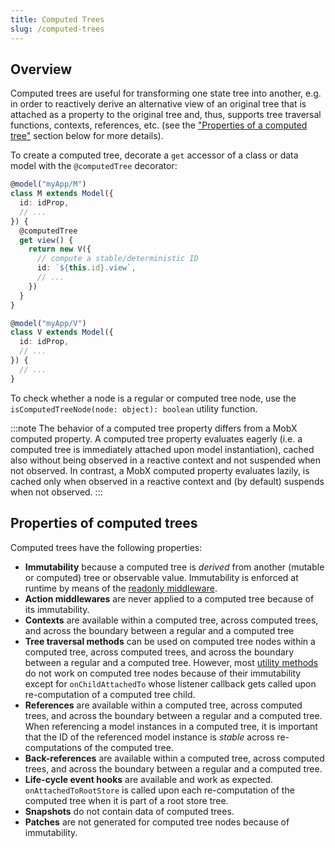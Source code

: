 ```yaml
---
title: Computed Trees
slug: /computed-trees
---
```


## Overview

Computed trees are useful for transforming one state tree into another, e.g. in order to reactively derive an alternative view of an original tree that is attached as a property to the original tree and, thus, supports tree traversal functions, contexts, references, etc. (see the ["Properties of a computed tree"](#properties-of-a-computed-tree) section below for more details).

To create a computed tree, decorate a `get` accessor of a class or data model with the `@computedTree` decorator:

```ts
@model("myApp/M")
class M extends Model({
  id: idProp,
  // ...
}) {
  @computedTree
  get view() {
    return new V({
      // compute a stable/deterministic ID
      id: `${this.id}.view`,
      // ...
    })
  }
}

@model("myApp/V")
class V extends Model({
  id: idProp,
  // ...
}) {
  // ...
}
```

To check whether a node is a regular or computed tree node, use the `isComputedTreeNode(node: object): boolean` utility function.

:::note
The behavior of a computed tree property differs from a MobX computed property. A computed tree property evaluates eagerly (i.e. a computed tree is immediately attached upon model instantiation), cached also without being observed in a reactive context and not suspended when not observed. In contrast, a MobX computed property evaluates lazily, is cached only when observed in a reactive context and (by default) suspends when not observed.
:::

## Properties of computed trees

Computed trees have the following properties:

- **Immutability** because a computed tree is _derived_ from another (mutable or computed) tree or observable value. Immutability is enforced at runtime by means of the [readonly middleware](./actionMiddlewares/readonlyMiddleware.mdx).
- **Action middlewares** are never applied to a computed tree because of its immutability.
- **Contexts** are available within a computed tree, across computed trees, and across the boundary between a regular and a computed tree
- **Tree traversal methods** can be used on computed tree nodes within a computed tree, across computed trees, and across the boundary between a regular and a computed tree. However, most [utility methods](./treeLikeStructure.mdx#utility-methods) do not work on computed tree nodes because of their immutability except for `onChildAttachedTo` whose listener callback gets called upon re-computation of a computed tree child.
- **References** are available within a computed tree, across computed trees, and across the boundary between a regular and a computed tree. When referencing a model instances in a computed tree, it is important that the ID of the referenced model instance is _stable_ across re-computations of the computed tree.
- **Back-references** are available within a computed tree, across computed trees, and across the boundary between a regular and a computed tree.
- **Life-cycle event hooks** are available and work as expected. `onAttachedToRootStore` is called upon each re-computation of the computed tree when it is part of a root store tree.
- **Snapshots** do not contain data of computed trees.
- **Patches** are not generated for computed tree nodes because of immutability.
